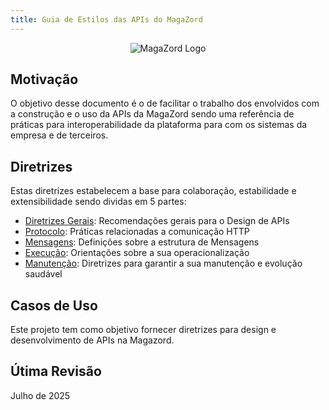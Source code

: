 ```yaml
---
title: Guia de Estilos das APIs do MagaZord
---
```



<div style="display:flex; justify-content:center;">
    <Image height={150} width={150} src={zord} alt="MagaZord Logo" />
</div>


## Motivação

O objetivo desse documento é o de facilitar o trabalho dos envolvidos com a construção e o uso da APIs da MagaZord sendo uma referência de práticas para interoperabilidade da plataforma para com os sistemas da empresa e de terceiros.

## Diretrizes

Estas diretrizes estabelecem a base para colaboração, estabilidade e extensibilidade sendo dividas em 5 partes:

* [Diretrizes Gerais](/api-guidelines/diretrizes-gerais/regras-de-extensao): Recomendações gerais para o Design de APIs
* [Protocolo](/api-guidelines/protocolo/metodos-http): Práticas relacionadas a comunicação HTTP
* [Mensagens](/api-guidelines/mensagens/formato-de-mensagens): Definições sobre a estrutura de Mensagens
* [Execução](/api-guidelines/execucao/consultas): Orientações sobre a sua operacionalização
* [Manutenção](/api-guidelines/manutencao/nomenclatura): Diretrizes para garantir a sua manutenção e evolução saudável


## Casos de Uso

Este projeto tem como objetivo fornecer diretrizes para design e desenvolvimento de APIs na Magazord.

## Útima Revisão

Julho de 2025